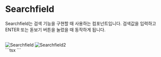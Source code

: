
# Searchfield

Searchfield는 검색 기능을 구현할 때 사용하는 컴포넌트입니다.
검색값을 입력하고 ENTER 또는 돋보기 버튼을 눌렀을 때 동작하게 됩니다.

<br />
<div
  style={{
    border: "0.5px solid gray",
    borderRadius: "8px",
    display: "flex",
    justifyContent: "center",
    alignItems: "center",
    padding: "32px",
  }}
>
  <Image
    src="/Searchfield/Default.svg"
    alt="Searchfield"
    width={300}
    height={300}
  />
  <Image
    src="/Searchfield/Focused.svg"
    alt="Searchfield2"
    width={300}
    height={300}
  />
</div>
```tsx
<Searchfield />
```
